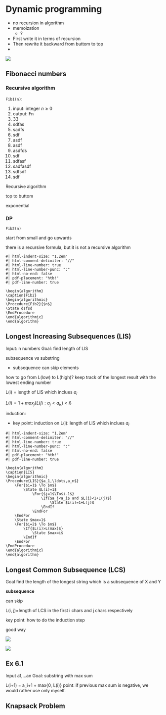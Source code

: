 # Dynamic programming

- no recursion in algorithm
- memoization
  - ?


- First write it in terms of recursion
- Then rewrite it backward from buttom to top
- 


![](assests/img/20250120160110.png)


## Fibonacci numbers

### Recursive algorithm





`Fib1(n)`:

1.  input: integer $n\geq0$
2.  output: Fn
3.  33
4.  sdfas
5.  sadfs
6.  sdf
7.  asdf
8.  asdf
9.  asdfds
10. sdf
11. sdfasf
12. sadfasdf
13. sdfsdf
14. sdf

Recursive algorithm

top to buttom


exponential




### DP

`Fib2(n)`

start from small and go upwards

there is a recursive formula, but it is not a recursive algorithm

``` pseudocode
#| html-indent-size: "1.2em"
#| html-comment-delimiter: "//"
#| html-line-number: true
#| html-line-number-punc: ":"
#| html-no-end: false
#| pdf-placement: "htb!"
#| pdf-line-number: true

\begin{algorithm}
\caption{Fib2}
\begin{algorithmic}
\Procedure{Fib2}{$n$}
\State dsfsd
\EndProcedure
\end{algorithmic}
\end{algorithm}
```


## Longest Increasing Subsequences (LIS)

Input: n numbers 
Goal: find length of LIS

subsequence vs substring

- subsequence can skip elements


how to go from L(low) to L(high)?
keep track of the longest result with the lowest ending number


L(i) = length of LIS which inclues $a_i$

$L(i)=1+max_j\{L(j):a_j<a_i, j<i\}$



induction:

- key point: induction on L(i): length of LIS which inclues $a_i$


``` pseudocode
#| html-indent-size: "1.2em"
#| html-comment-delimiter: "//"
#| html-line-number: true
#| html-line-number-punc: ":"
#| html-no-end: false
#| pdf-placement: "htb!"
#| pdf-line-number: true

\begin{algorithm}
\caption{LIS}
\begin{algorithmic}
\Procedure{LIS}{$a_1,\ldots,a_n$}
    \For{$i=1$ \To $n$}
        \State $L(i)=1$
            \For{$j=1$\To$i-1$}
                \If{$a_j<a_i$ and $L(i)<1+L(j)$}
                    \State $L(i)=1+L(j)$
                \EndIf
            \EndFor
    \EndFor
    \State $max=1$
    \For{$i=2$ \To $n$}
        \If{$L(i)>L(max)$}
            \State $max=i$
        \EndIf
    \EndFor
\EndProcedure
\end{algorithmic}
\end{algorithm}
```



## Longest Common Subsequence (LCS)

Goal find the length of the longest string which is a subsequence of X and Y

**subsequence**

can skip

L(i, j)=length of LCS in the first i chars and j chars respectively

key point: how to do the induction step


good way 

![](assests/img/20250120155724.png)

![](assests/img/20250120155701.png)







## Ex 6.1

Input a1,...an
Goal: substring with max sum

L(i+1) = a_i+1 + max{0, L(i)}
point: if previous max sum is negative, we would rather use only myself.


## Knapsack Problem



